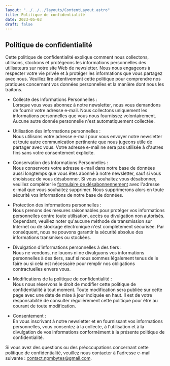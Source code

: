 ```yaml
---
layout: "../../../layouts/ContentLayout.astro"
title: Politique de confidentialité
date: 2023-05-03
draft: false
---
```

## Politique de confidentialité

Cette politique de confidentialité explique comment nous collectons, utilisons, stockons et protégeons les informations personnelles des utilisateurs sur notre site Web de newsletter. Nous nous engageons à respecter votre vie privée et à protéger les informations que vous partagez avec nous. Veuillez lire attentivement cette politique pour comprendre nos pratiques concernant vos données personnelles et la manière dont nous les traitons.

- Collecte des Informations Personnelles : <br/>
Lorsque vous vous abonnez à notre newsletter, nous vous demandons de fournir votre adresse e-mail. Nous collectons uniquement les informations personnelles que vous nous fournissez volontairement. Aucune autre donnée personnelle n'est automatiquement collectée.

- Utilisation des informations personnelles : <br/>
Nous utilisons votre adresse e-mail pour vous envoyer notre newsletter et toute autre communication pertinente que nous jugeons utile de partager avec vous. Votre adresse e-mail ne sera pas utilisée à d'autres fins sans votre consentement explicite.

- Conservation des Informations Personnelles :<br/>
Nous conservons votre adresse e-mail dans notre base de données aussi longtemps que vous êtes abonné à notre newsletter, sauf si vous choisissez de vous désabonner. Si vous souhaitez vous désabonner, veuillez compléter le [formulaire de désabonnennement](../unsubscribe) avec l'adresse e-mail que vous souhaitez supprimer. Nous supprimerons alors en toute sécurité vos informations de notre base de données.

- Protection des informations personnelles : <br/>
Nous prenons des mesures raisonnables pour protéger vos informations personnelles contre toute utilisation, accès ou divulgation non autorisés. Cependant, veuillez noter qu'aucune méthode de transmission sur Internet ou de stockage électronique n'est complètement sécurisée. Par conséquent, nous ne pouvons garantir la sécurité absolue des informations transmises ou stockées.

- Divulgation d'informations personnelles à des tiers : <br/>
Nous ne vendons, ne louons ni ne divulguons vos informations personnelles à des tiers, sauf si nous sommes légalement tenus de le faire ou si cela est nécessaire pour remplir nos obligations contractuelles envers vous.

- Modifications de la politique de confidentialité : <br/>
Nous nous réservons le droit de modifier cette politique de confidentialité à tout moment. Toute modification sera publiée sur cette page avec une date de mise à jour indiquée en haut. Il est de votre responsabilité de consulter régulièrement cette politique pour être au courant de toute modification.

- Consentement : <br/>
En vous inscrivant à notre newsletter et en fournissant vos informations personnelles, vous consentez à la collecte, à l'utilisation et à la divulgation de vos informations conformément à la présente politique de confidentialité.

Si vous avez des questions ou des préoccupations concernant cette politique de confidentialité, veuillez nous contacter à l'adresse e-mail suivante : contact.npmbytes@gmail.com.


